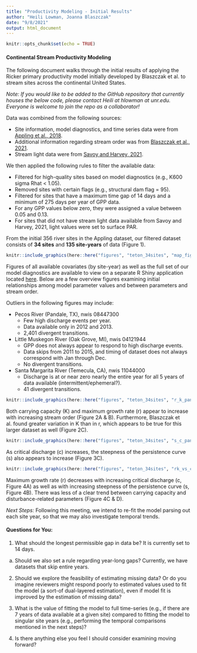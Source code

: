 ```yaml
---
title: "Productivity Modeling - Initial Results"
author: "Heili Lowman, Joanna Blaszczak"
date: "9/8/2021"
output: html_document
---
```


```r
knitr::opts_chunk$set(echo = TRUE)
```

#### Continental Stream Productivity Modeling

The following document walks through the initial results of applying the Ricker primary productivity model initially developed by Blaszczak et al. to stream sites across the continental United States.

*Note: If you would like to be added to the GitHub repository that currently houses the below code, please contact Heili at hlowman at unr.edu. Everyone is welcome to join the repo as a collaborator!*

Data was combined from the following sources:

- Site information, model diagnostics, and time series data were from [Appling et al., 2018](https://www.sciencebase.gov/catalog/item/59bff507e4b091459a5e0982).
- Additional information regarding stream order was from [Blaszczak et al., 2021](https://www.sciencebase.gov/catalog/item/606f60afd34ef99870188ee5).
- Stream light data were from [Savoy and Harvey, 2021](https://www.sciencebase.gov/catalog/item/5f974adfd34e198cb77db168).

We then applied the following rules to filter the available data:

- Filtered for high-quality sites based on model diagnostics (e.g., K600 sigma Rhat < 1.05).
- Removed sites with certain flags (e.g., structural dam flag = 95).
- Filtered for sites that have a maximum time gap of 14 days and a minimum of 275 days per year of GPP data.
- For any GPP values below zero, they were assigned a value between 0.05 and 0.13.
- For sites that did not have stream light data available from Savoy and Harvey, 2021, light values were set to surface PAR.

From the initial 356 river sites in the Appling dataset, our filtered dataset consists of **34 sites** and **135 site-years** of data (Figure 1).

```r

knitr::include_graphics(here::here("figures", "teton_34sites", "map_fig_34sites.png"))

```

Figures of all available covariates (by site-year) as well as the full set of our model diagnostics are available to view on a separate R Shiny application located [here](https://hlowman.shinyapps.io/shiny/). Below are a few overview figures examining initial relationships among model parameter values and between parameters and stream order.

Outliers in the following figures may include:

- Pecos River (Pandale, TX), nwis 08447300
     - Few high discharge events per year.
     - Data available only in 2012 and 2013.
     - 2,401 divergent transitions.
     
- Little Muskegon River (Oak Grove, MI), nwis 04121944
     - GPP does not always appear to respond to high discharge events.
     - Data skips from 2011 to 2015, and timing of dataset does not always correspond with Jan through Dec.
     - No divergent transitions.
     
- Santa Margarita River (Temecula, CA), nwis 11044000
     - Discharge is at or near zero nearly the entire year for all 5 years of data available (intermittent/ephemeral?).
     - 41 divergent transitions.

```r

knitr::include_graphics(here::here("figures", "teton_34sites", "r_k_paneled.jpg"))

```

Both carrying capacity (K) and maximum growth rate (r) appear to increase with increasing stream order (Figure 2A & B). Furthermore, Blaszczak et al. found greater variation in K than in r, which appears to be true for this larger dataset as well (Figure 2C).

```r

knitr::include_graphics(here::here("figures", "teton_34sites", "s_c_paneled.jpg"))

```

As critical discharge (c) increases, the steepness of the persistence curve (s) also appears to increase (Figure 3C).

```r

knitr::include_graphics(here::here("figures", "teton_34sites", "rk_vs_cs.jpg"))

```

Maximum growth rate (r) decreases with increasing critical discharge (c, Figure 4A) as well as with increasing steepness of the persistence curve (s, Figure 4B). There was less of a clear trend between carrying capacity and disturbance-related parameters (Figure 4C & D).

*Next Steps:* Following this meeting, we intend to re-fit the model parsing out each site year, so that we may also investigate temporal trends.

#### Questions for You:

(1) What should the longest permissible gap in data be? It is currently set to 14 days.

(a) Should we also set a rule regarding year-long gaps? Currently, we have datasets that skip entire years.

(2) Should we explore the feasibility of estimating missing data? Or do you imagine reviewers might respond poorly to estimated values used to fit the model (a sort-of dual-layered estimation), even if model fit is improved by the estimation of missing data?

(3) What is the value of fitting the model to full time-series (e.g., if there are 7 years of data available at a given site) compared to fitting the model to singular site years (e.g., performing the temporal comparisons mentioned in the next steps)?

(4) Is there anything else you feel I should consider examining moving forward?

